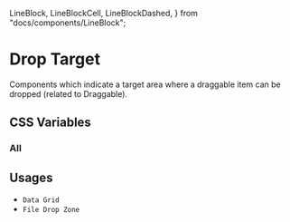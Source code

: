   LineBlock,
  LineBlockCell,
  LineBlockDashed,
} from "docs/components/LineBlock";

<Meta title="Documentation/Styles and Theming/Characteristics/Drop Target" />

# Drop Target

Components which indicate a target area where a draggable item can be dropped (related to Draggable).

## CSS Variables

### All

<Canvas>
  <Story name="All">
    <DocGrid>
      <ColorBlock colorVar="--uitk-dropTarget-background-hover" />
      <LineBlockDashed
        lineStyle="--uitk-dropTarget-borderStyle"
        lineWidth="--uitk-dropTarget-borderWidth"
      />
      <LineBlockDashed
        lineStyle="--uitk-dropTarget-borderStyle-hover"
        lineWidth="--uitk-dropTarget-borderWidth-hover"
      />
      <LineBlockDashed
        lineStyle="--uitk-dropTarget-borderStyle-disabled"
        lineWidth="--uitk-dropTarget-borderWidth-disabled"
      />
      <LineBlock lineWidth="--uitk-dropTarget-borderWidth" />
      <LineBlock lineWidth="--uitk-dropTarget-borderWidth-hover" />
      <LineBlock lineWidth="--uitk-dropTarget-borderWidth-disabled" />
      <CursorBlock cursor="--uitk-dropTarget-cursor-disabled" />
    </DocGrid>
  </Story>
</Canvas>

## Usages

- `Data Grid`
- `File Drop Zone`
